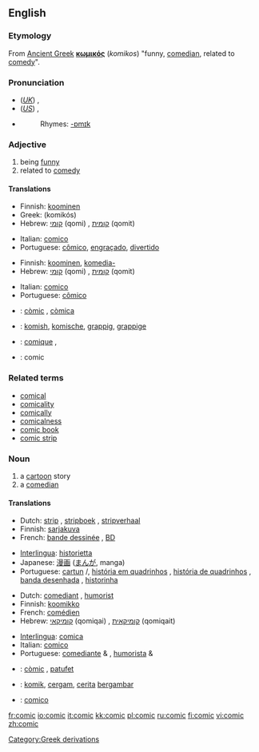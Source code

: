 ==English==

===Etymology===
From [[Ancient Greek]] '''[[κωμικός]]''' (''komikos'') "funny, [[comedian]], related to [[comedy]]".

===Pronunciation===
*(''[[Received Pronunciation|UK]]'') {{IPA|/ˈkɒmɪk/}}, {{SAMPA|/"kQmIk/}}
*(''[[General American|US]]'') {{IPA|/ˈkɑmɪk/}}, {{SAMPA|/"kAmIk/}}
*{{audio|en-us-comic.ogg|Audio (US)}}
*:Rhymes: [[Rhymes:English:-ɒmɪk|-ɒmɪk]]

===Adjective===
{{en-adj}}

# being [[funny]]
# related to [[comedy]]

====Translations====
{{trans-top|being funny}}
*Finnish: [[koominen]]
*Greek: {{t|el|κωμικός|m|n}} (komikós)
*Hebrew: [[קומי]] (qomi) {{m}}, [[קומית]] (qomit) {{f}}
{{trans-mid}}
*Italian: [[comico]]
*Portuguese: [[cômico]], [[engraçado]], [[divertido]]
{{trans-bottom}}

{{trans-top|related to comedy}}
*Finnish: [[koominen]], [[komedia-]]
*Hebrew: [[קומי]] (qomi) {{m}}, [[קומית]] (qomit) {{f}}
{{trans-mid}}
*Italian: [[comico]]
*Portuguese: [[cômico]]
{{trans-bottom}}

{{checktrans}}
{{trans-top|Translations to be categorised}}
*{{ttbc|Catalan}}: [[còmic]] {{m}}, [[còmica]] {{f}}
*{{ttbc|Dutch}}: [[komish]], [[komische]], [[grappig]], [[grappige]]
{{trans-mid}}
*{{ttbc|French}}: [[comique]] {{m}}, {{f}}
*{{ttbc|Interlingua}}: comic
{{trans-bottom}}

===Related terms===
*[[comical]]
*[[comicality]]
*[[comically]]
*[[comicalness]]
*[[comic book]]
*[[comic strip]]

===Noun===
{{en-noun}}

# a [[cartoon]] story
# a [[comedian]]

====Translations====
{{trans-top|a cartoon story}}
*Dutch: [[strip]] {{m}}, [[stripboek]] {{n}}, [[stripverhaal]] {{n}}
*Finnish: [[sarjakuva]]
*French: [[bande dessinée]] {{f}}, [[BD]] {{f}}
{{trans-mid}}
*[[Interlingua]]: [[historietta]]
*Japanese: [[漫画]] ([[まんが]], manga)
*Portuguese: [[cartun]] {{m}}/{{f}}, [[história em quadrinhos]] {{f}}, [[história de quadrinhos]] {{f}}, [[banda desenhada]] {{f}}, [[historinha]] {{f}}
{{trans-bottom}}

{{trans-top|a comedian}}
*Dutch: [[comediant]] {{m}}, [[humorist]] {{m}}
*Finnish: [[koomikko]]
*French: [[comédien]] {{m}}
*Hebrew: [[קומיקאי]] (qomiqai) {{m}}, [[קומיקאית]] (qomiqait) {{f}}
{{trans-mid}}
*[[Interlingua]]: [[comica]] {{f}}
*Italian: [[comico]] {{m}}
*Portuguese: [[comediante]] {{m}} & {{f}}, [[humorista]] {{m}} & {{f}}
{{trans-bottom}}

{{checktrans}}
{{trans-top|Translations to be categorised}}
*{{ttbc|Catalan}}: [[còmic]] {{m}}, [[patufet]] {{m}}
*{{ttbc|Indonesian}}: [[komik]], [[cergam]], [[cerita]] [[gambar|bergambar]]
{{trans-mid}}
*{{ttbc|Interlingua}}: [[comico]] {{m}}
{{trans-bottom}}

[[Category:Greek derivations]]

[[fr:comic]]
[[io:comic]]
[[it:comic]]
[[kk:comic]]
[[pl:comic]]
[[ru:comic]]
[[fi:comic]]
[[vi:comic]]
[[zh:comic]]